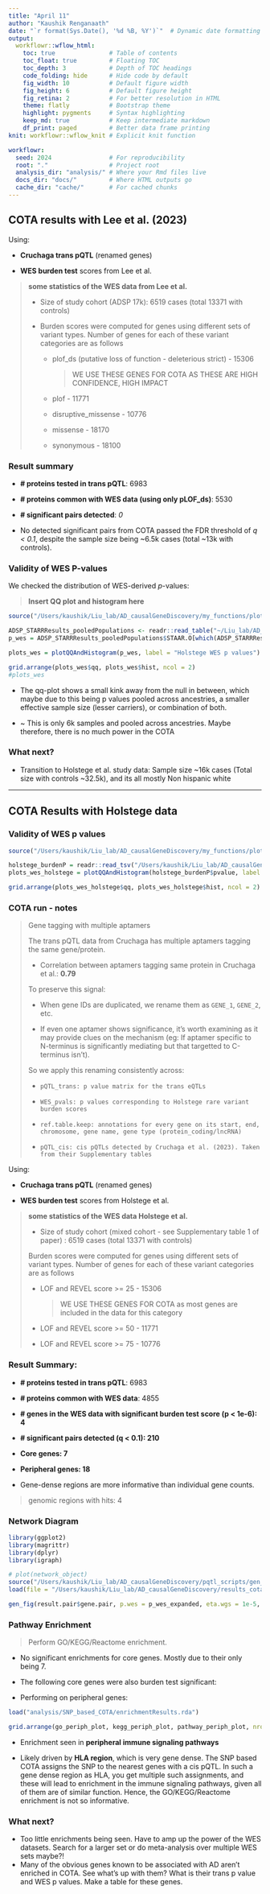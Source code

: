 ```yaml
---
title: "April 11"
author: "Kaushik Renganaath"
date: "`r format(Sys.Date(), '%d %B, %Y')`"  # Dynamic date formatting
output: 
  workflowr::wflow_html:
    toc: true               # Table of contents
    toc_float: true         # Floating TOC
    toc_depth: 3            # Depth of TOC headings
    code_folding: hide      # Hide code by default
    fig_width: 10           # Default figure width
    fig_height: 6           # Default figure height
    fig_retina: 2           # For better resolution in HTML
    theme: flatly           # Bootstrap theme
    highlight: pygments     # Syntax highlighting
    keep_md: true           # Keep intermediate markdown
    df_print: paged         # Better data frame printing
knit: workflowr::wflow_knit # Explicit knit function

workflowr:
  seed: 2024                # For reproducibility
  root: "."                 # Project root
  analysis_dir: "analysis/" # Where your Rmd files live
  docs_dir: "docs/"         # Where HTML outputs go
  cache_dir: "cache/"       # For cached chunks
---
```


## COTA results with Lee et al. (2023)

Using:

-   **Cruchaga trans pQTL** (renamed genes)

-   **WES burden test** scores from Lee et al.

> **some statistics of the WES data from Lee et al.**
>
> -   Size of study cohort (ADSP 17k): 6519 cases (total 13371 with controls)
>
> -   Burden scores were computed for genes using different sets of variant types. Number of genes for each of these variant categories are as follows
>
>     -   plof_ds (putative loss of function - deleterious strict) - 15306
>
>         > WE USE THESE GENES FOR COTA AS THESE ARE HIGH CONFIDENCE, HIGH IMPACT
>
>     -   plof - 11771
>
>     -   disruptive_missense - 10776
>
>     -   missense - 18170
>
>     -   synonymous - 18100

### Result summary

-   **\# proteins tested in trans pQTL**: 6983

-   **\# proteins common with WES data (using only pLOF_ds)**: 5530

-   **\# significant pairs detected**: *0*

-   No detected significant pairs from COTA passed the FDR threshold of *q \< 0.1*, despite the sample size being \~6.5k cases (total \~13k with controls).

### Validity of WES P-values

We checked the distribution of WES-derived *p*-values:

> **Insert QQ plot and histogram here**

```r
source("/Users/kaushik/Liu_lab/AD_causalGeneDiscovery/my_functions/plotQQAndHistogram.R")

ADSP_STARRResults_pooledPopulations <- readr::read_table("~/Liu_lab/AD_causalGeneDiscovery/burden_test/ADSP_STARRResults_pooledPopulations.txt")
p_wes = ADSP_STARRResults_pooledPopulations$STAAR.O[which(ADSP_STARRResults_pooledPopulations$Category == "plof_ds")]

plots_wes = plotQQAndHistogram(p_wes, label = "Holstege WES p values")

grid.arrange(plots_wes$qq, plots_wes$hist, ncol = 2)
#plots_wes
```

-   The qq-plot shows a small kink away from the null in between, which maybe due to this being p values pooled across ancestries, a smaller effective sample size (lesser carriers), or combination of both.

-   \~ This is only 6k samples and pooled across ancestries. Maybe therefore, there is no much power in the COTA

### What next?

-   Transition to Holstege et al. study data: Sample size \~16k cases (Total size with controls \~32.5k), and its all mostly Non hispanic white

------------------------------------------------------------------------

## COTA Results with Holstege data

### Validity of WES p values

```r
source("/Users/kaushik/Liu_lab/AD_causalGeneDiscovery/my_functions/plotQQAndHistogram.R")

holstege_burdenP = readr::read_tsv("/Users/kaushik/Liu_lab/AD_causalGeneDiscovery/burden_test/holstege_burdenScores.tsv")
plots_wes_holstege = plotQQAndHistogram(holstege_burdenP$pvalue, label = "Holstege WES p values")

grid.arrange(plots_wes_holstege$qq, plots_wes_holstege$hist, ncol = 2)
```

### COTA run - notes

> Gene tagging with multiple aptamers
>
> The trans pQTL data from Cruchaga has multiple aptamers tagging the same gene/protein.
>
> -   Correlation between aptamers tagging same protein in Cruchaga et al.: **0.79**
>
> To preserve this signal:
>
> -   When gene IDs are duplicated, we rename them as `GENE_1`, `GENE_2`, etc.
>
> -   If even one aptamer shows significance, it’s worth examining as it may provide clues on the mechanism (eg: If aptamer specific to N-terminus is significantly mediating but that targetted to C-terminus isn't).
>
> So we apply this renaming consistently across:
>
> -   `pQTL_trans: p value matrix for the trans eQTLs`
>
> -   `WES_pvals: p values corresponding to Holstege rare variant burden scores`
>
> -   `ref.table.keep: annotations for every gene on its start, end, chromosome, gene name, gene type (protein_coding/lncRNA)`
>
> -   `pQTL_cis: cis pQTLs detected by Cruchaga et al. (2023). Taken from their Supplementary tables`

Using:

-   **Cruchaga trans pQTL** (renamed genes)

-   **WES burden test** scores from Holstege et al.

> **some statistics of the WES data Holstege et al.**
>
> -   Size of study cohort (mixed cohort - see Supplementary table 1 of paper) : 6519 cases (total 13371 with controls)
>
> Burden scores were computed for genes using different sets of variant types. Number of genes for each of these variant categories are as follows
>
> -   LOF and REVEL score \>= 25 - 15306
>
>     > WE USE THESE GENES FOR COTA as most genes are included in the data for this category
>
> -   LOF and REVEL score \>= 50 - 11771
>
> -   LOF and REVEL score \>= 75 - 10776

### Result Summary:

-   **\# proteins tested in trans pQTL**: 6983

-   **\# proteins common with WES data**: 4855

-   **\# genes in the WES data with significant burden test score (p \< 1e-6): 4**

-   **\# significant pairs detected (q \< 0.1): 210**

-   **Core genes: 7**

-   **Peripheral genes: 18**

-   Gene-dense regions are more informative than individual gene counts.

> genomic regions with hits: 4

### Network Diagram

```r

library(ggplot2)
library(magrittr)
library(dplyr)
library(igraph)

# plot(network_object)
source("/Users/kaushik/Liu_lab/AD_causalGeneDiscovery/pqtl_scripts/gen_fig_KR.R")
load(file = "/Users/kaushik/Liu_lab/AD_causalGeneDiscovery/results_cota/AD_holstege_SNPBasedCOTA_allData.rda")

gen_fig(result.pair$gene.pair, p.wes = p_wes_expanded, eta.wgs = 1e-5, filePath = file_path)
```

### Pathway Enrichment

> Perform GO/KEGG/Reactome enrichment.

-   No significant enrichments for core genes. Mostly due to their only being 7.

-   The following core genes were also burden test significant:

-   Performing on peripheral genes:

```r
load("analysis/SNP_based_COTA/enrichmentResults.rda")

grid.arrange(go_periph_plot, kegg_periph_plot, pathway_periph_plot, nrow = 3)

```

-   Enrichment seen in **peripheral immune signaling pathways**

-   Likely driven by **HLA region**, which is very gene dense. The SNP based COTA assigns the SNP to the nearest genes with a cis pQTL. In such a gene dense region as HLA, you get multiple such assignments, and these will lead to enrichment in the immune signaling pathways, given all of them are of similar function. Hence, the GO/KEGG/Reactome enrichment is not so informative.

### What next?

-   Too little enrichments being seen. Have to amp up the power of the WES datasets. Search for a larger set or do meta-analysis over multiple WES sets maybe?!
-   Many of the obvious genes known to be associated with AD aren't enriched in COTA. See what's up with them? What is their trans p value and WES p values. Make a table for these genes.
